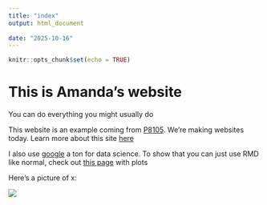 ```yaml
---
title: "index"
output: html_document
  
date: "2025-10-16"
---
```


```r
knitr::opts_chunk$set(echo = TRUE)
```

# This is Amanda's website

You can do everything you might usually do

This website is an example coming from [P8105](https://p8105.com/index.html). We're making websites today. Learn more about this site [here](about.html)

I also use [google](https://www.google.com/) a ton for data science. 
To show that you can just use RMD like normal, check out [this page](plots.html) with plots

Here's a picture of x:

![](images/x.jpg)


